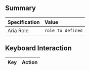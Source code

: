 ## Summary

| Specification      | Value       |
| :----------------- | :---------- |
| Aria Role          | `role to defined`    |

## Keyboard Interaction

| Key     | Action          |
| :------ | :-------------- |

